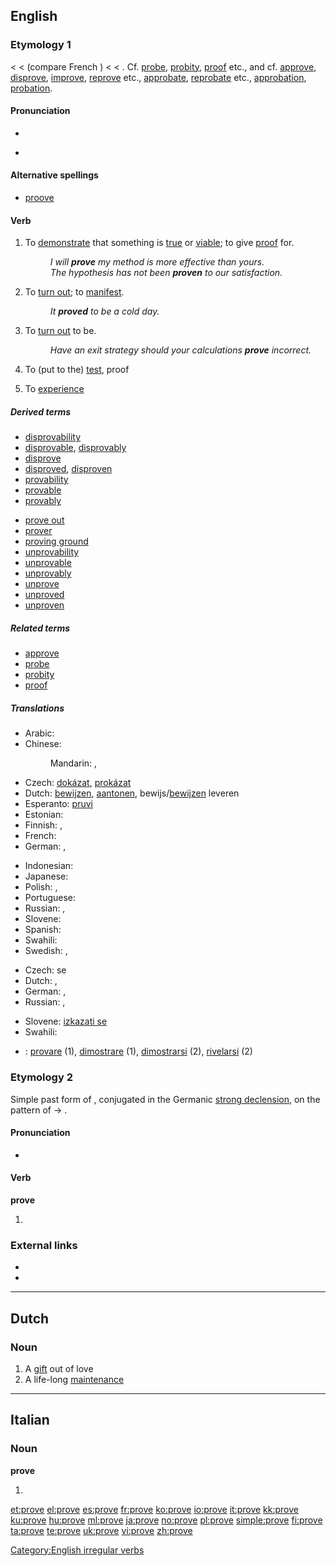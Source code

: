 {{also|prøve}}
==English==
{{rank|working|breath|camp|990|prove|engaged|America|servant}}

===Etymology 1===
< {{etyl|enm}} {{term|prove|lang=enm}} < {{etyl|fro}} {{term|prover}} (compare French {{term|prouver}}) < {{etyl|la}} {{term|probare||to test, try, examine, approve, show to be good or fit, prove}} < {{term|probus||good, excellent}}. Cf. [[probe]], [[probity]], [[proof]] etc., and cf. [[approve]], [[disprove]], [[improve]], [[reprove]] etc., [[approbate]], [[reprobate]] etc., [[approbation]], [[probation]].

====Pronunciation====
* {{IPA|/pɹuːv/}}
* {{audio|en-us-prove.ogg|Audio (US)}}
*: {{rhymes|uːv}}

====Alternative spellings====
* [[proove]]

====Verb====
{{en-verb|proves|proving|proved|'''[[proved]] '''or''' [[proven]]'''}}

# {{transitive}} To [[demonstrate]] that something is [[true]] or [[viable]]; to give [[proof]] for.
#: ''I will '''prove''' my method is more effective than yours.''
#: ''The hypothesis has not been '''proven''' to our satisfaction.''
# {{intransitive}} To [[turn out]]; to [[manifest]].
#: ''It '''proved''' to be a cold day.''
# {{context|copulative}} To [[turn out]] to be.
#: ''Have an exit strategy should your calculations '''prove''' incorrect.''
# {{transitive}} To (put to the) [[test]], proof
# {{Archaic}} To [[experience]]

=====Derived terms=====
{{top2}}
* [[disprovability]]
* [[disprovable]], [[disprovably]]
* [[disprove]]
* [[disproved]], [[disproven]]
* [[provability]]
* [[provable]]
* [[provably]]
{{mid2}}
* [[prove out]]
* [[prover]]
* [[proving ground]]
* [[unprovability]]
* [[unprovable]]
* [[unprovably]]
* [[unprove]]
* [[unproved]]
* [[unproven]]
{{bottom}}

=====Related terms=====
* [[approve]]
* [[probe]]
* [[probity]]
* [[proof]]

=====Translations=====
{{trans-top|to demonstrate that something is true; to give proof for}}
* Arabic: {{t|ar|أثبت|tr='athbata|sc=Arab}}
* Chinese:
*: Mandarin: {{t|cmn|證明|sc=Hani|xs=Mandarin}},  {{t|cmn|证明|tr=zhèngmíng|sc=Hani|xs=Mandarin}}
* Czech: [[dokázat]], [[prokázat]]
* Dutch: [[bewijzen]], [[aantonen]], bewijs/[[bewijzen]] leveren
* Esperanto: [[pruvi]]
* Estonian: {{t|et|tõestama}}
* Finnish: {{t+|fi|todistaa}}, {{t-|fi|näyttää toteen}}
* French: {{t+|fr|prouver}}
* German: {{t+|de|beweisen}},  {{t+|de|prüfen}}
{{trans-mid}}
* Indonesian: {{t+|id|bukti|alt=membuktikan|xs=Indonesian}}
* Japanese: {{t|ja|証明する|tr=shōmei-suru|sc=Jpan}}
* Polish: {{t+|pl|dowodzić}}, {{t|pl|udowadniać}}
* Portuguese: {{t+|pt|provar}}
* Russian: {{t|ru|доказывать|tr=dokázyvat'|sc=Cyrl}} {{impf}}, {{t|ru|доказать|tr=dokazát'|sc=Cyrl}} {{pf}}
* Slovene: {{t-|sl|dokazati}}
* Spanish: {{t+|es|probar}}
* Swahili: {{t+|sw|hakiki|xs=Swahili}}
* Swedish: {{t+|sv|visa}}, {{t+|sv|bevisa}}
{{trans-bottom}}

{{trans-top|to turn out; to manifest}}
* Czech: {{t+|cs|ukázat}} se
* Dutch: {{t+|nl|blijken}}, {{t+|nl|uitwijzen}}
* German: {{t|de|sich herausstellen}},  {{t|de|sich zeigen}}
* Russian: {{t|ru|оказываться|tr=okázyvat's'a|sc=Cyrl}} {{impf}}, {{t|ru|оказаться|tr=okazát's'a|sc=Cyrl}} {{pf}}
{{trans-mid}}
* Slovene: [[izkazati se]]
* Swahili: {{t+|sw|hakiki|xs=Swahili}}
{{trans-bottom}}

{{checktrans-top}}
* {{ttbc|Italian}}: [[provare]] (1), [[dimostrare]] (1), [[dimostrarsi]] (2), [[rivelarsi]] (2)
{{trans-bottom}}

===Etymology 2===
Simple past form of {{term|proove|lang=en}}, conjugated in the Germanic [[strong declension]], on the pattern of {{term|choose|lang=en}} → {{term|chose|lang=en}}.

====Pronunciation====
* {{a|RP}} {{IPA|/pɹəʊv/}}

====Verb====
'''prove'''

# {{past tense of|proove}}

===External links===
* {{R:Webster 1913}}
* {{R:Century 1911}}

[[Category:English irregular verbs]]

----

==Dutch==

===Noun===
{{nl-noun|proven|provetje|}}

# A [[gift]] out of love
# A life-long [[maintenance]]

----

==Italian==

===Noun===
'''prove''' {{f}}

# {{plural of|[[prova]]|lang=Italian}}

[[et:prove]]
[[el:prove]]
[[es:prove]]
[[fr:prove]]
[[ko:prove]]
[[io:prove]]
[[it:prove]]
[[kk:prove]]
[[ku:prove]]
[[hu:prove]]
[[ml:prove]]
[[ja:prove]]
[[no:prove]]
[[pl:prove]]
[[simple:prove]]
[[fi:prove]]
[[ta:prove]]
[[te:prove]]
[[uk:prove]]
[[vi:prove]]
[[zh:prove]]